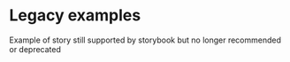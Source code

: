 
<Meta title="Legacy / Readme" />

# Legacy examples

Example of story still supported by storybook but no longer recommended or deprecated

